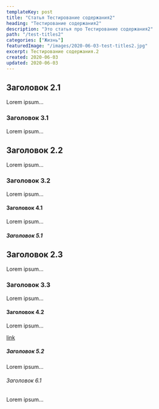 ```yaml
---
templateKey: post
title: "Статья Тестирование содержания2"
heading: "Тестирование содержания2"
description: "Это статья про Тестирование содержания2"
path: "/test-titles2"
categories: ["Жизнь"]
featuredImage: "/images/2020-06-03-test-titles2.jpg"
excerpt: Тестирование содержания.2
created: 2020-06-03
updated: 2020-06-03
---
```


## Заголовок 2.1

Lorem ipsum...

### Заголовок 3.1

Lorem ipsum...

## Заголовок 2.2

Lorem ipsum...

### Заголовок 3.2

Lorem ipsum...

#### Заголовок 4.1

Lorem ipsum...

##### Заголовок 5.1

## Заголовок 2.3

Lorem ipsum...

### Заголовок 3.3

Lorem ipsum...

#### Заголовок 4.2

Lorem ipsum...

[link](https://google.com)

##### Заголовок 5.2

Lorem ipsum...

###### Заголовок 6.1

Lorem ipsum...
